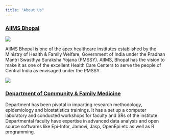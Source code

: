 ```yaml
---
title: "About Us"
---
```


### [**AIIMS Bhopal**](https://www.aiimsbhopal.edu.in)

![](images/logo_112.jpeg){fig-align="center"}

AIIMS Bhopal is one of the apex healthcare institutes established by the Ministry of Health & Family Welfare, Government of India under the Pradhan Mantri Swasthya Suraksha Yojana (PMSSY). AIIMS, Bhopal has the vision to make it as one of the excellent Health Care Centers to serve the people of Central India as envisaged under the PMSSY.

![](images/banner9_1.jpeg){fig-align="center"}

### [**Department of Community & Family Medicine**](https://aiimsbhopal.edu.in/index_controller/Details?did=11&id=57#SHTM)					

Department has been pivotal in
imparting research methodology,
epidemiology and biostatistics trainings.
It has a set up a computer laboratory
and conducted workshops for faculty
and SRs of the institute. Departmental
faculty have expertise in advanced data
analysis and open source softwares like
Epi-Infor, Jamovi, Jasp, OpenEpi etc as
well as R programming.

					
				
			
		

	
